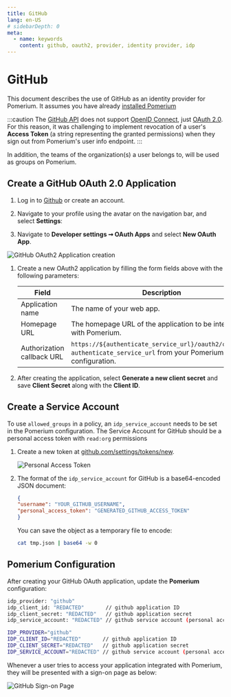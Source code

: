 ```yaml
---
title: GitHub
lang: en-US
# sidebarDepth: 0
meta:
  - name: keywords
    content: github, oauth2, provider, identity provider, idp
---
```



# GitHub

This document describes the use of GitHub as an identity provider for Pomerium. It assumes you have already [installed Pomerium](/install/)

:::caution
The [GitHub API] does not support [OpenID Connect], just [OAuth 2.0].
For this reason, it was challenging to implement revocation of a user's **Access Token** (a string representing the granted permissions) when they sign out from Pomerium's user info endpoint.
:::

In addition, the teams of the organization(s) a user belongs to, will be used as groups on Pomerium.

## Create a GitHub OAuth 2.0 Application

1. Log in to [Github](https://github.com/login) or create an account.

1. Navigate to your profile using the avatar on the navigation bar, and select **Settings**:

1. Navigate to **Developer settings ➞ OAuth Apps** and select **New OAuth App**.

  ![GitHub OAuth2 Application creation](./img/github/github-oauth-creation.png)

1. Create a new OAuth2 application by filling the form fields above with the following parameters:

   | Field                       | Description                                                         |
   | --------------------------- | ------------------------------------------------------------------- |
   | Application name            | The name of your web app.                                           |
   | Homepage URL                | The homepage URL of the application to be integrated with Pomerium. |
   | Authorization callback URL  | `https://${authenticate_service_url}/oauth2/callback`, `authenticate_service_url` from your Pomerium configuration. |


1. After creating the application, select **Generate a new client secret** and save **Client Secret** along with the **Client ID**.

## Create a Service Account

To use `allowed_groups` in a policy, an `idp_service_account` needs to be set in the Pomerium configuration. The Service Account for GitHub should be a personal access token with `read:org` permissions

1. Create a new token at [github.com/settings/tokens/new](https://github.com/settings/tokens/new).

   ![Personal Access Token](./img/github/github-personal-access-token.png)

1. The format of the `idp_service_account` for GitHub is a base64-encoded JSON document:

   ```json
   {
   "username": "YOUR_GITHUB_USERNAME",
   "personal_access_token": "GENERATED_GITHUB_ACCESS_TOKEN"
   }
   ```

   You can save the object as a temporary file to encode:

   ```bash
   cat tmp.json | base64 -w 0
   ```

## Pomerium Configuration

After creating your GitHub OAuth application, update the **Pomerium** configuration:

<Tabs>
<TabItem value="config.yaml" label="config.yaml">

```bash
idp_provider: "github"
idp_client_id: "REDACTED"       // github application ID
idp_client_secret: "REDACTED"   // github application secret
idp_service_account: "REDACTED" // github service account (personal access token)
```

</TabItem>
<TabItem value="Environment Variables" label="Environment Variables">

```bash
IDP_PROVIDER="github"
IDP_CLIENT_ID="REDACTED"       // github application ID
IDP_CLIENT_SECRET="REDACTED"   // github application secret
IDP_SERVICE_ACCOUNT="REDACTED" // github service account (personal access token)
```

</TabItem>
</Tabs>

Whenever a user tries to access your application integrated with Pomerium, they will be presented with a sign-on page as below:

![GitHub Sign-on Page](./img/github/github-signon-page.png)

[Github API]: https://developer.github.com/v3/#oauth2-token-sent-in-a-header
[openid connect]: https://en.wikipedia.org/wiki/OpenID_Connect
[OAuth 2.0]: https://auth0.com/docs/protocols/oauth2
